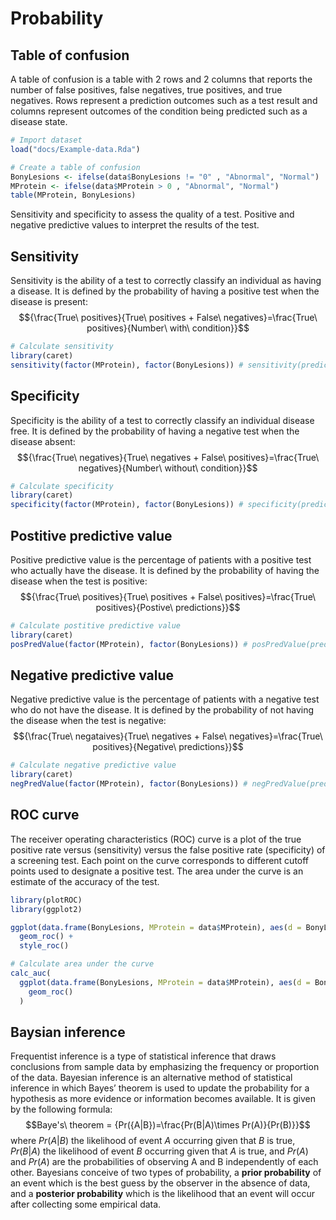 # Probability

## Table of confusion
A table of confusion is a table with 2 rows and 2 columns that reports the number of false positives, false negatives, true positives, and true negatives.  Rows represent a prediction outcomes such as a test result and columns represent outcomes of the condition being predicted such as a disease state.

```r
# Import dataset
load("docs/Example-data.Rda")

# Create a table of confusion
BonyLesions <- ifelse(data$BonyLesions != "0" , "Abnormal", "Normal")
MProtein <- ifelse(data$MProtein > 0 , "Abnormal", "Normal")
table(MProtein, BonyLesions)
```

Sensitivity and specificity to assess the quality of a test.  Positive and negative predictive values to interpret the results of the test.

## Sensitivity
Sensitivity is the ability of a test to correctly classify an individual as having a disease.  It is defined by the probability of having a positive test when the disease is present:
$${\frac{True\ positives}{True\ positives + False\ negatives}=\frac{True\ positives}{Number\ with\ condition}}$$

```r
# Calculate sensitivity
library(caret)
sensitivity(factor(MProtein), factor(BonyLesions)) # sensitivity(prediction,truth)
```

## Specificity
Specificity is the ability of a test to correctly classify an individual disease free.  It is defined by the probability of having a negative test when the disease absent:
$${\frac{True\ negatives}{True\ negatives + False\ positives}=\frac{True\ negatives}{Number\ without\ condition}}$$

```r
# Calculate specificity
library(caret)
specificity(factor(MProtein), factor(BonyLesions)) # specificity(prediction,truth)
```

## Postitive predictive value
Positive predictive value is the percentage of patients with a positive test who actually have the disease.  It is defined by the probability of having the disease when the test is positive:
$${\frac{True\ positives}{True\ positives + False\ positives}=\frac{True\ positives}{Postive\ predictions}}$$

```r
# Calculate postitive predictive value
library(caret)
posPredValue(factor(MProtein), factor(BonyLesions)) # posPredValue(prediction,truth)
```

## Negative predictive value
Negative predictive value is the percentage of patients with a negative test who do not have the disease.  It is defined by the probability of not having the disease when the test is negative:
$${\frac{True\ negataives}{True\ negatives + False\ negatives}=\frac{True\ positives}{Negative\ predictions}}$$

```r
# Calculate negative predictive value
library(caret)
negPredValue(factor(MProtein), factor(BonyLesions)) # negPredValue(prediction,truth)
```


## ROC curve
The receiver operating characteristics (ROC) curve is a plot of the true positive rate versus (sensitivity) versus the false positive rate (specificity) of a screening test.  Each point on the curve corresponds to different cutoff points used to designate a positive test.  The area under the curve is an estimate of the accuracy of the test.

```r
library(plotROC)
library(ggplot2)

ggplot(data.frame(BonyLesions, MProtein = data$MProtein), aes(d = BonyLesions, m = MProtein)) + 
  geom_roc() +
  style_roc()

# Calculate area under the curve
calc_auc(
  ggplot(data.frame(BonyLesions, MProtein = data$MProtein), aes(d = BonyLesions, m = MProtein)) + 
    geom_roc()
  )
```

## Baysian inference
Frequentist inference is a type of statistical inference that draws conclusions from sample data by emphasizing the frequency or proportion of the data. Bayesian inference is an alternative method of statistical inference in which Bayes' theorem is used to update the probability for a hypothesis as more evidence or information becomes available.  It is given by the following formula:
$$Baye's\ theorem = {Pr({A|B})=\frac{Pr(B|A)\times Pr(A)}{Pr(B)}}$$
where ${Pr({A|B})}$ the likelihood of event ${A}$ occurring given that ${B}$ is true, ${Pr({B|A})}$ the likelihood of event ${B}$ occurring given that ${A}$ is true, and ${Pr({A)}}$ and ${Pr(A)}$ are the probabilities of observing A and B independently of each other. Bayesians conceive of two types of probability, a **prior probability** of an event which is the best guess by the observer in the absence of data, and a **posterior probability** which is the likelihood that an event will occur after collecting some empirical data.